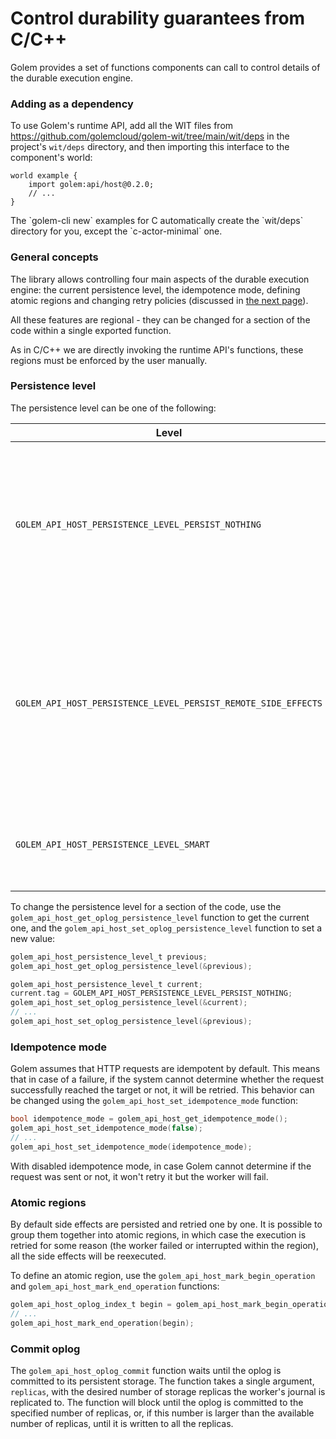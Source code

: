 
# Control durability guarantees from C/C++

Golem provides a set of functions components can call to control details of the durable execution engine.

### Adding as a dependency

To use Golem's runtime API, add all the WIT files from https://github.com/golemcloud/golem-wit/tree/main/wit/deps in the project's `wit/deps` directory, and then importing this interface to the component's world:

```wit
world example {
    import golem:api/host@0.2.0;
    // ...
}
```

<Callout type="info">
  The `golem-cli new` examples for C automatically create the `wit/deps` directory for you, except
  the `c-actor-minimal` one.
</Callout>

### General concepts

The library allows controlling four main aspects of the durable execution engine: the current persistence level, the idempotence mode, defining atomic regions and changing retry policies (discussed in [the next page](/docs/ccpp-language-guide/retries)).

All these features are regional - they can be changed for a section of the code within a single exported function.

As in C/C++ we are directly invoking the runtime API's functions, these regions must be enforced by the user manually.

### Persistence level

The persistence level can be one of the following:

| Level                                                          | Description                                                                                                                                                          |
| -------------------------------------------------------------- | -------------------------------------------------------------------------------------------------------------------------------------------------------------------- |
| `GOLEM_API_HOST_PERSISTENCE_LEVEL_PERSIST_NOTHING`             | Turns off persistence for a section. In case the worker is recovered or restarted, all the side-effecting functions will be reexecuted                               |
| `GOLEM_API_HOST_PERSISTENCE_LEVEL_PERSIST_REMOTE_SIDE_EFFECTS` | Persists all the side-effects that are affecting the outside world. In case of recovery the side-effects won't be reexecuted and the persisted results will be used. |
| `GOLEM_API_HOST_PERSISTENCE_LEVEL_SMART`                       | The default setting; Let Golem decide what to persist to optimize performance                                                                                        |

To change the persistence level for a section of the code, use the `golem_api_host_get_oplog_persistence_level` function to get the current one, and the `golem_api_host_set_oplog_persistence_level` function to set a new value:

```c
golem_api_host_persistence_level_t previous;
golem_api_host_get_oplog_persistence_level(&previous);

golem_api_host_persistence_level_t current;
current.tag = GOLEM_API_HOST_PERSISTENCE_LEVEL_PERSIST_NOTHING;
golem_api_host_set_oplog_persistence_level(&current);
// ...
golem_api_host_set_oplog_persistence_level(&previous);
```

### Idempotence mode

Golem assumes that HTTP requests are idempotent by default. This means that in case of a failure, if the system cannot determine whether the request successfully reached the target or not, it will be retried. This behavior can be changed using the `golem_api_host_set_idempotence_mode` function:

```c
bool idempotence_mode = golem_api_host_get_idempotence_mode();
golem_api_host_set_idempotence_mode(false);
// ...
golem_api_host_set_idempotence_mode(idempotence_mode);
```

With disabled idempotence mode, in case Golem cannot determine if the request was sent or not, it won't retry it but the worker will fail.

### Atomic regions

By default side effects are persisted and retried one by one. It is possible to group them together into atomic regions, in which case the execution is retried for some reason (the worker failed or interrupted within the region), all the side effects will be reexecuted.

To define an atomic region, use the `golem_api_host_mark_begin_operation` and `golem_api_host_mark_end_operation` functions:

```c
golem_api_host_oplog_index_t begin = golem_api_host_mark_begin_operation();
// ...
golem_api_host_mark_end_operation(begin);
```

### Commit oplog

The `golem_api_host_oplog_commit` function waits until the oplog is committed to its persistent storage. The function takes a single argument, `replicas`, with the desired number of storage replicas the worker's journal is replicated to. The function will block until the oplog is committed to the specified number of replicas, or, if this number is larger than the available number of replicas, until it is written to all the replicas.
